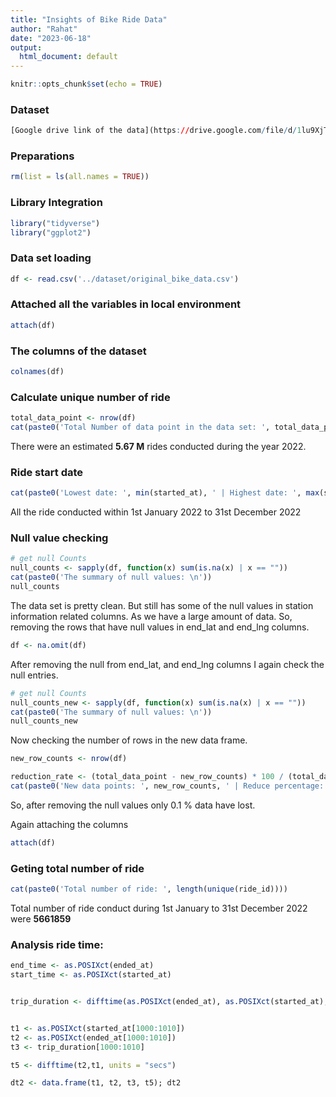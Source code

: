 ```yaml
---
title: "Insights of Bike Ride Data"
author: "Rahat"
date: "2023-06-18"
output:
  html_document: default
---
```


```r
knitr::opts_chunk$set(echo = TRUE)
```


### Dataset
```r
[Google drive link of the data](https://drive.google.com/file/d/1lu9XjTNqO3ZD50sPJE7IMs8Iy8glDsdK/view?usp=sharing)
```



### Preparations
```r
rm(list = ls(all.names = TRUE))
```



### Library Integration
```r
library("tidyverse")
library("ggplot2")
```


### Data set loading
```r
df <- read.csv('../dataset/original_bike_data.csv')
```


### Attached all the variables in local environment
```r
attach(df)
```


### The columns of the dataset
```r
colnames(df)
```


### Calculate unique number of ride
```r
total_data_point <- nrow(df)
cat(paste0('Total Number of data point in the data set: ', total_data_point))
```
There were an estimated **5.67 M** rides conducted during the year 2022.


### Ride start date
```r
cat(paste0('Lowest date: ', min(started_at), ' | Highest date: ', max(started_at)))
```
All the ride conducted within 1st January 2022 to 31st December 2022


### Null value checking
```r
# get null Counts
null_counts <- sapply(df, function(x) sum(is.na(x) | x == ""))
cat(paste0('The summary of null values: \n'))
null_counts
```
The data set is pretty clean. But still has some of the null values in station information related columns. As we have a large amount of data. So, removing the rows that have null values in end_lat and end_lng columns.

```r
df <- na.omit(df)
```

After removing the null from end_lat, and end_lng columns I again check the null entries. 

```r
# get null Counts
null_counts_new <- sapply(df, function(x) sum(is.na(x) | x == ""))
cat(paste0('The summary of null values: \n'))
null_counts_new
```
Now checking the number of rows in the new data frame. 


```r
new_row_counts <- nrow(df)

reduction_rate <- (total_data_point - new_row_counts) * 100 / (total_data_point)
cat(paste0('New data points: ', new_row_counts, ' | Reduce percentage: ', round(reduction_rate, 4), '%'))
```
So, after removing the null values only 0.1 % data have lost.

Again attaching the columns
```r
attach(df)
```


### Geting total number of ride
```r
cat(paste0('Total number of ride: ', length(unique(ride_id))))
```
Total number of ride conduct during 1st January to 31st December 2022 were **5661859**


### Analysis ride time: 
```r

end_time <- as.POSIXct(ended_at)
start_time <- as.POSIXct(started_at)


trip_duration <- difftime(as.POSIXct(ended_at), as.POSIXct(started_at), units = "secs")


t1 <- as.POSIXct(started_at[1000:1010])
t2 <- as.POSIXct(ended_at[1000:1010])
t3 <- trip_duration[1000:1010]

t5 <- difftime(t2,t1, units = "secs")

dt2 <- data.frame(t1, t2, t3, t5); dt2


```






